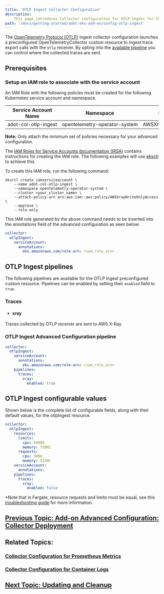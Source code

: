 ```yaml
---
title: 'OTLP Ingest Collector Configuration'
description:
    This page introduces Collector configuration for OTLP Ingest for the ADOT Collector.
path: '/docs/getting-started/adot-eks-add-on/config-otlp-ingest'
---
```

The [OpenTelemetry Protocol (OTLP)](https://opentelemetry.io/docs/specs/otlp/) Ingest collector configuration launches a preconfigured OpenTelemetryCollector custom resource 
to ingest trace export calls with the `otlp` receiver. By opting into the 
[available pipeline](/docs/getting-started/adot-eks-add-on/config-otlp-ingest/#otlp-ingest-pipelines)
you can control where the collected traces are sent. 

## Prerequisites

### Setup an IAM role to associate with the service account

An IAM Role with the following policies must be created for the following Kubernetes 
service account and namespace. 

| Service Account Name       | Namespace | IAM Policies |
| -------------------------- | --------- | ------------ |
| <nobr>adot-col-otlp-ingest</nobr> | <nobr>opentelemetry-operator-system</nobr> | AWSXrayWriteOnlyAccess |
**Note:** Only attach the minimum set of policies necessary for your advanced configuration.

The [IAM Roles for Service Accounts documentation (IRSA)](https://docs.aws.amazon.com/eks/latest/userguide/iam-roles-for-service-accounts.htmlhttps://docs.aws.amazon.com/eks/latest/userguide/iam-roles-for-service-accounts.html) contains instructions for creating the IAM
role. The following examples will use [eksctl](https://eksctl.io/usage/iamserviceaccounts/https://eksctl.io/usage/iamserviceaccounts/) to achieve this. 

To create this IAM role, run the following command:

```console
eksctl create iamserviceaccount \
    --name adot-col-otlp-ingest \
    --namespace opentelemetry-operator-system \
    --cluster <your_cluster_name> \
    --attach-policy-arn arn:aws:iam::aws:policy/AWSXrayWriteOnlyAccess \
    --approve \
    --role-only
```

This IAM role generated by the above command needs to be inserted into the annotations 
field of the advanced configuration as seen below:
```yaml
collector:
  otlpIngest:
    serviceAccount:
      annotations:
        eks.amazonaws.com/role-arn: <iam_role_arn>
```

## OTLP Ingest pipelines
The following pipelines are available for the OTLP Ingest preconfigured custom resource.
Pipelines can be enabled by setting their `enabled` field to `true`. 

### Traces

- #### xray
Traces collected by OTLP receiver are sent to AWS X-Ray.

### OTLP Ingest Advanced Configuration pipeline
```yaml
collector:
  otlpIngest:
    serviceAccount:
      annotations:
        eks.amazonaws.com/role-arn: <iam_role_arn>
    pipelines:
      traces:
        xray:
          enabled: true
```

## OTLP Ingest configurable values

Shown below is the complete list of configurable fields, along with their
default values, for the otlpIngest resource.


```yaml
collector:
  otlpIngest:
    resources:
      limits:
        cpu: 1000m
        memory: 750Mi
      requests:
        cpu: 300m
        memory: 512Mi
    serviceAccount:
      annotations:
    pipelines:
      traces:
        xray:
          enabled: false
```
*Note that in Fargate, resource requests and limits must be equal, see 
this [troubleshooting guide](https://docs.aws.amazon.com/eks/latest/userguide/troubleshooting-adot.html) for more information.

## [Previous Topic: Add-on Advanced Configuration: Collector Deployment](/docs/getting-started/adot-eks-add-on/add-on-configuration-collector-deployment)

## Related Topics:

### [Collector Configuration for Prometheus Metrics](/docs/getting-started/adot-eks-add-on/config-prometheus-metrics)

### [Collector Configuration for Container Logs](/docs/getting-started/adot-eks-add-on/config-container-logs)

## [Next Topic: Updating and Cleanup](/docs/getting-started/adot-eks-add-on/update-and-cleanup)
